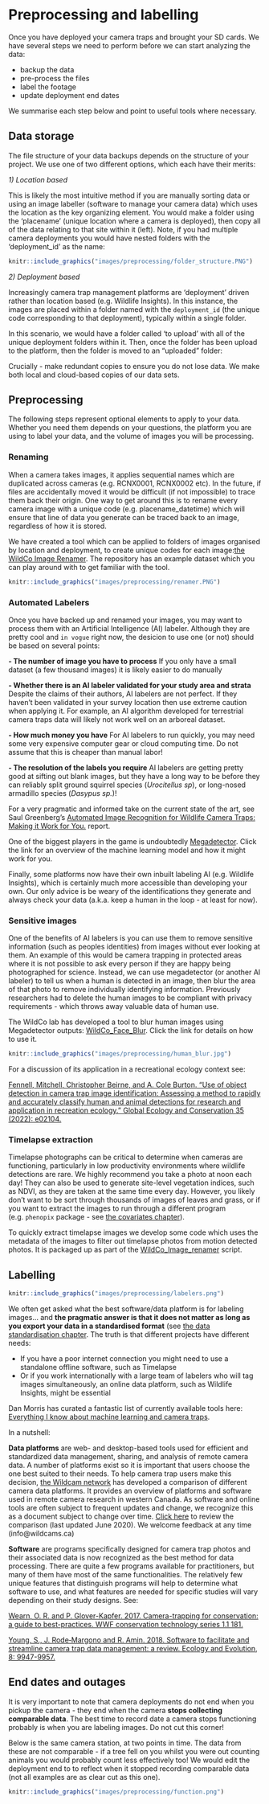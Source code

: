 # Preprocessing and labelling

Once you have deployed your camera traps and brought your SD cards. We have several steps we need to perform before we can start analyzing the data:

- backup the data
- pre-process the files
- label the footage
- update deployment end dates

We summarise each step below and point to useful tools where necessary.

## Data storage

The file structure of your data backups depends on the structure of your project. We use one of two different options, which each have their merits:

*1) Location based*

This is likely the most intuitive method if you are manually sorting data or using an image labeller (software to manage your camera data) which uses the location as the key organizing element. You would make a folder using the 'placename' (unique location where a camera is deployed), then copy all of the data relating to that site within it (left). Note, if you had multiple camera deployments you would have nested folders with the 'deployment_id' as the name: 

```r
knitr::include_graphics("images/preprocessing/folder_structure.PNG")
```

*2) Deployment based*

Increasingly camera trap management platforms are 'deployment' driven rather than location based (e.g. Wildlife Insights). In this instance, the images are placed within a folder named with the `deployment_id` (the unique code corresponding to that deployment), typically within a single folder.

In this scenario, we would have a folder called 'to upload' with all of the unique deployment folders within it. Then, once the folder has been upload to the platform, then the folder is moved to an "uploaded" folder:

Crucially - make redundant copies to ensure you do not lose data. We make both local and cloud-based copies of our data sets.  

## Preprocessing

The following steps represent optional elements to apply to your data. Whether you need them depends on your questions, the platform you are using to label your data, and the volume of images you will be processing.

### Renaming

When a camera takes images, it applies sequential names which are duplicated across cameras (e.g. RCNX0001, RCNX0002 etc). In the future, if files are accidentally moved it would be difficult (if not impossible) to trace them back their origin. One way to get around this is to rename every camera image with a unique code (e.g. placename_datetime) which will ensure that line of data you generate can be traced back to an image, regardless of how it is stored. 

We have created a tool which can be applied to folders of images organised by location and deployment, to create unique codes for each image:[the WildCo Image Renamer](https://github.com/WildCoLab/WildCo_Image_Renamer). The repository has an example dataset which you can play around with to get familiar with the tool.

```r
knitr::include_graphics("images/preprocessing/renamer.PNG")
```


### Automated Labelers

Once you have backed up and renamed your images, you may want to process them with an Artificial Intelligence (AI) labeler. Although they are pretty cool and `in vogue` right now, the desicion to use one (or not) should be based on several points:

**- The number of image you have to process** If you only have a small dataset (a few thousand images) it is likely easier to do manually

**- Whether there is an AI labeler validated for your study area and strata** Despite the claims of their authors, AI labelers are not perfect. If they haven't been validated in your survey location then use extreme caution when applying it. For example, an AI algorithm developed for terrestrial camera traps data will likely not work well on an arboreal dataset.

**- How much money you have** For AI labelers to run quickly, you may need some very expensive computer gear or cloud computing time. Do not assume that this is cheaper than manual labor!

**- The resolution of the labels you require** AI labelers are getting pretty good at sifting out blank images, but they have a long way to be before they can reliably split ground squirrel species (*Urocitellus sp*), or long-nosed armadillo species (*Dasypus sp.*)! 

For a very pragmatic and informed take on the current state of the art, see Saul Greenberg's [Automated Image Recognition for Wildlife Camera Traps: Making it Work for You.](https://wildcams.ca/site/assets/files/1389/2020-08-greenberg-imagerecognitioncameratraps_updated.pdf) report.

One of the biggest players in the game is undoubtedly [Megadetector](https://github.com/microsoft/CameraTraps/blob/main/megadetector.md). Click the link for an overview of the machine learning model and how it might work for you. 

Finally, some platforms now have their own inbuilt labeling AI (e.g. Wildlife Insights), which is certainly much more accessible than developing your own. Our only advice is be weary of the identifications they generate and always check your data (a.k.a. keep a human in the loop - at least for now).

### Sensitive images

One of the benefits of AI labelers is you can use them to remove sensitive information (such as peoples identities) from images without ever looking at them. An example of this would be camera trapping in protected areas where it is not possible to ask every person if they are happy being photographed for science. Instead, we can use megadetector (or another AI labeler) to tell us when a human is detected in an image, then blur the area of that photo to remove individually identifying information. Previously researchers had to delete the human images to be compliant with privacy requirements - which throws away valuable data of human use.  

The WildCo lab has developed a tool to blur human images using Megadetector outputs: [WildCo_Face_Blur](https://github.com/WildCoLab/WildCo_Face_Blur). Click the link for details on how to use it.

```r
knitr::include_graphics("images/preprocessing/human_blur.jpg")
```

For a discussion of its application in a recreational ecology context see:

[Fennell, Mitchell, Christopher Beirne, and A. Cole Burton. "Use of object detection in camera trap image identification: Assessing a method to rapidly and accurately classify human and animal detections for research and application in recreation ecology." Global Ecology and Conservation 35 (2022): e02104.](https://www.sciencedirect.com/science/article/pii/S2351989422001068)


### Timelapse extraction

Timelapse photographs can be critical to determine when cameras are functioning, particularly in low productivity environments where wildlife detections are rare. We highly recommend you take a photo at noon each day! They can also be used to generate site-level vegetation indices, such as NDVI, as they are taken at the same time every day. However, you likely don't want to be sort through thousands of images of leaves and grass, or if you want to extract the images to run through a different program (e.g. `phenopix` package - see [the covariates chapter](#covariates)). 

To quickly extract timelapse images we develop some code which uses the metadata of the images to filter out timelapse photos from motion detected photos. It is packaged up as part of the [WildCo_Image_renamer](https://github.com/WildCoLab/WildCo_Image_Renamer) script. 

## Labelling

```r
knitr::include_graphics("images/preprocessing/labelers.png")
```

We often get asked what the best software/data platform is for labeling images... and **the pragmatic answer is that it does not matter as long as you export your data in a standardised format** (see [the data standardisation chapter](#standard). The truth is that different projects have different needs: 

- If you have a poor internet connection you might need to use a standalone offline software, such as Timelapse
- Or if you work internationally with a large team of labelers who will tag images simultaneously, an online data platform, such as Wildlife Insights, might be essential

Dan Morris has curated a fantastic list of currently available tools here: [Everything I know about machine learning and camera traps](https://agentmorris.github.io/camera-trap-ml-survey/).

In a nutshell:

**Data platforms** are web- and desktop-based tools used for efficient and standardized data management, sharing, and analysis of remote camera data. A number of platforms exist so it is important that users choose the one best suited to their needs. To help camera trap users make this decision, [the Wildcam network](https://wildcams.ca) has developed a comparison of different camera data platforms. It provides an overview of platforms and software used in remote camera research in western Canada. As software and online tools are often subject to frequent updates and change, we recognize this as a document subject to change over time. [Click here](https://wildcams.ca/site/assets/files/1389/overviewofcamerawebsites_draft_2020-06-17.xlsx) to review the comparison (last updated June 2020). We welcome feedback at any time (info@wildcams.ca)

**Software** are programs specifically designed for camera trap photos and their associated data is now recognized as the best method for data processing. There are quite a few programs available for practitioners, but many of them have most of the same functionalities. The relatively few unique features that distinguish programs will help to determine what software to use, and what features are needed for specific studies will vary depending on their study designs. See:

[Wearn, O. R. and P. Glover-Kapfer. 2017. Camera-trapping for conservation: a guide to best-practices. WWF conservation technology series 1.1 181.](https://www.researchgate.net/publication/320402776_Camera-trapping_for_conservation_a_guide_to_best-practices)

[Young, S., J. Rode‐Margono and R. Amin. 2018. Software to facilitate and streamline camera trap data management: a review. Ecology and Evolution, 8: 9947-9957.](https://onlinelibrary.wiley.com/doi/full/10.1002/ece3.4464)

## End dates and outages

It is very important to note that camera deployments do not end when you pickup the camera - they end when the camera **stops collecting comparable data**. The best time to record date a camera stops functioning probably is when you are labeling images. Do not cut this corner!

Below is the same camera station, at two points in time. The data from these are not comparable - if a tree fell on you whilst you were out counting animals you would probably count less effectively too! We would edit the deployment end to to reflect when it stopped recording comparable data (not all examples are as clear cut as this one).

```r
knitr::include_graphics("images/preprocessing/function.png")
```

